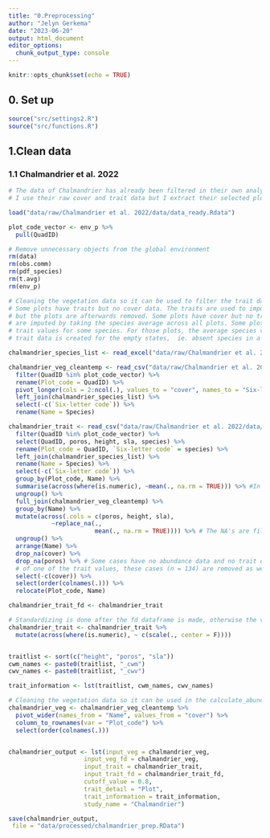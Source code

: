 ```yaml
---
title: "0.Preprocessing"
author: "Jelyn Gerkema"
date: "2023-06-20"
output: html_document
editor_options: 
  chunk_output_type: console
---
```


```r
knitr::opts_chunk$set(echo = TRUE)

```

## 0. Set up
```r
source("src/settings2.R")
source("src/functions.R")
```

## 1.Clean data

### 1.1 Chalmandrier et al. 2022
```r

# The data of Chalmandrier has already been filtered in their own analysis. 
# I use their raw cover and trait data but I extract their selected plot_codes so I can filter the raw data

load("data/raw/Chalmandrier et al. 2022/data/data_ready.Rdata")

plot_code_vector <- env_p %>%
  pull(QuadID)

# Remove unnecessary objects from the global environment
rm(data)
rm(obs.comm)
rm(pdf_species)
rm(t.avg)
rm(env_p)

# Cleaning the vegetation data so it can be used to filter the trait data. 
# Some plots have traits but no cover data. The traits are used to impute missing values
# but the plots are afterwards removed. Some plots have cover but no traits, these traits
# are imputed by taking the species average across all plots. Some plots have cover and multiple
# trait values for some species. For those plots, the average species value is taken. In addition,
# trait data is created for the empty states,  ie. absent species in a certain plot. 

chalmandrier_species_list <- read_excel("data/raw/Chalmandrier et al. 2022/data/complete_species_names.xlsx")

chalmandrier_veg_cleantemp <- read_csv("data/raw/Chalmandrier et al. 2022/data/community.cover.23sp.csv") %>%
  filter(QuadID %in% plot_code_vector) %>%
  rename(Plot_code = QuadID) %>%
  pivot_longer(cols = 2:ncol(.), values_to = "cover", names_to = "Six-letter code") %>%
  left_join(chalmandrier_species_list) %>%
  select(-c(`Six-letter code`)) %>%
  rename(Name = Species)

chalmandrier_trait <- read_csv("data/raw/Chalmandrier et al. 2022/data/kettleholedata.23sp.csv") %>%
  filter(QuadID %in% plot_code_vector) %>%
  select(QuadID, poros, height, sla, species) %>%
  rename(Plot_code = QuadID, `Six-letter code` = species) %>%
  left_join(chalmandrier_species_list) %>%
  rename(Name = Species) %>%
  select(-c(`Six-letter code`)) %>%
  group_by(Plot_code, Name) %>%
  summarise(across(where(is.numeric), ~mean(., na.rm = TRUE))) %>% #In some quadrants, some species have multiple recordings, the average is taken here. 
  ungroup() %>%
  full_join(chalmandrier_veg_cleantemp) %>%
  group_by(Name) %>%
  mutate(across(.cols = c(poros, height, sla),  
            ~replace_na(., 
                        mean(., na.rm = TRUE)))) %>% # The NA's are filled up by the species mean
  ungroup() %>%
  arrange(Name) %>%
  drop_na(cover) %>%
  drop_na(poros) %>% # Some cases have no abundance data and no trait data, by dropping NA's 
  # of one of the trait values, these cases (n = 134) are removed as well. 
  select(-c(cover)) %>%
  select(order(colnames(.))) %>%
  relocate(Plot_code, Name)

chalmandrier_trait_fd <- chalmandrier_trait 

# Standardizing is done after the fd dataframe is made, otherwise the values are standardized twice
chalmandrier_trait <- chalmandrier_trait %>%
  mutate(across(where(is.numeric), ~ c(scale(., center = F)))) 


traitlist <- sort(c("height", "poros", "sla"))
cwm_names <- paste0(traitlist, "_cwm")
cwv_names <- paste0(traitlist, "_cwv")

trait_information <- lst(traitlist, cwm_names, cwv_names)

# Cleaning the vegetation data so it can be used in the calculate_abundance function
chalmandrier_veg <- chalmandrier_veg_cleantemp %>%
  pivot_wider(names_from = "Name", values_from = "cover") %>%
  column_to_rownames(var = "Plot_code") %>%
  select(order(colnames(.)))


chalmandrier_output <- lst(input_veg = chalmandrier_veg, 
                     input_veg_fd = chalmandrier_veg,
                     input_trait = chalmandrier_trait,
                     input_trait_fd = chalmandrier_trait_fd,
                     cutoff_value = 0.8,
                     trait_detail = "Plot",
                     trait_information = trait_information,
                     study_name = "Chalmandrier")

save(chalmandrier_output,
 file = "data/processed/chalmandrier_prep.RData")


``` 

